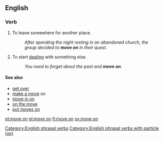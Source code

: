 ==English==

===Verb===
{{en-verb|head=[[move]] [[on]]|moves on|moving on|moved on}}

# {{context|idiomatic|intransitive}} To leave somewhere for another place.
#: ''After spending the night resting in an abandoned church, the group decided to '''move on''' in their quest.''
# {{context|idiomatic|intransitive}} To start [[deal]]ing with something else. 
#: ''You need to forget about the past and '''move on'''.''

====See also====
* [[get over]]
* [[make a move]] on
* [[move in on]]
* [[on the move]]
* [[put moves on]]

[[Category:English phrasal verbs]]
[[Category:English phrasal verbs with particle (on)]]

[[et:move on]]
[[pl:move on]]
[[fi:move on]]
[[sv:move on]]